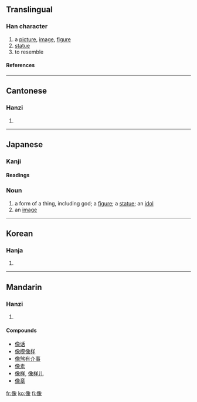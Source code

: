 {{see|象}}

==Translingual==
===Han character===
{{Han char|rad=人|as=12|sn=13|snj=14|four=2723<sub>2</sub>|canj=人弓日人 (ONAO)}}
# a [[picture]], [[image]], [[figure]] 
# [[statue]]
# to resemble
====References====
{{Han ref|kx=0116.080|dkj=01084|dj=0247.200|hdz=10213.030|uh=50CF|ud=20687|bh=B9B3|bd=47539}}
----
==Cantonese==
===Hanzi===
{{yue-hanzi|jyut=|y=jeung6}}
# {{defn|Cantonese}}
----
== Japanese == 
===Kanji===
{{ja-kanji|grade=5|rs=人12}}
====Readings====
{{ja-readings|on=[[ぞう]] (zō), [[しょう]] (shō)|kun=[[かたち]] (katachi), [[かたどる]] (katadoru)}}



=== Noun ===
{{ja-noun|k|hira=ぞう|rom=zō|hidx=そう'}}
# a form of a thing, including god; a [[figure]]; a [[statue]]; an [[idol]]
# an [[image]]
----
==Korean==
===Hanja===
{{ko-hanja|hangeul=상|eunhum=형상|rv=sang|mr=sang}}
# {{defn|Korean}}
----

==Mandarin==
===Hanzi===
{{cmn-hanzi|pin=[[xiàng]] (xiang4)|wg=hsiang<sup>4</sup>}}
# {{defn|Mandarin}}

====Compounds====
*[[像话]]
*[[像模像样]]
*[[像煞有介事]]
*[[像素]]
*[[像样]], [[像样儿]]
*[[像章]]

[[fr:像]]
[[ko:像]]
[[fi:像]]